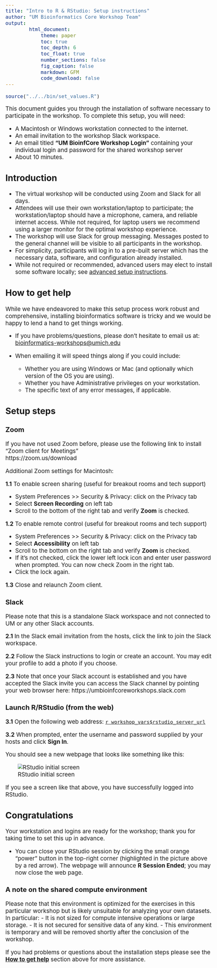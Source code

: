 ```yaml
---
title: "Intro to R & RStudio: Setup instructions"
author: "UM Bioinformatics Core Workshop Team"
output:
        html_document:
            theme: paper
            toc: true
            toc_depth: 6
            toc_float: true
            number_sections: false
            fig_caption: false
            markdown: GFM
            code_download: false
---
```

<style type="text/css">
body{ /* Normal  */
      font-size: 14pt;
  }
  
a.external {
    background: url(../images/external-link.png) center right no-repeat;
    padding-right: 13px;
}
</style>

```r
source("../../bin/set_values.R")
```

This document guides you through the installation of software necessary
to participate in the workshop. To complete
this setup, you will need:

-   A Macintosh or Windows workstation connected to the internet.
-   An email invitation to the workshop Slack workspace.
-   An email titled **"UM BioinfCore Workshop Login"** containing your
    individual login and password for the shared workshop server
-   About 10 minutes.


## Introduction

-   The virtual workshop will be conducted using Zoom and Slack for all days.
-   Attendees will use their own workstation/laptop to participate; the
    workstation/laptop should have a microphone, camera, and reliable
    internet access. While not required, for laptop users we recommend using a
    larger monitor for the optimal workshop experience.
-   The workshop will use Slack for group messaging. Messages posted to the
    general channel will be visible to all participants in the workshop.
-   For simplicity, participants will log in to a pre-built server which
    has the necessary data, software, and configuration already installed.
-   While not required or recommended, advanced users may elect to install some software
    locally; see [advanced setup instructions](setup_instructions_advanced.html).

## How to get help

While we have endeavored to make this setup process work robust and
comprehensive, installing bioinformatics software is tricky and we would
be happy to lend a hand to get things working.

-   If you have problems/questions, please don't hesitate to email us
    at:
    [bioinformatics-workshops@umich.edu](mailto:bioinformatics-workshops@umich.edu)

-   When emailing it will speed things along if you could include:
    -   Whether you are using Windows or Mac (and optionally which
        version of the OS you are using).
    -   Whether you have Administrative privileges on your workstation.
    -   The specific text of any error messages, if applicable.

## Setup steps

### **Zoom**

If you have not used Zoom before, please use the following link to
install "Zoom client for Meetings"\
https://zoom.us/download

Additional Zoom settings for Macintosh:

 **1.1**  To enable screen sharing (useful for breakout rooms and tech support)

  - System Preferences \>\> Security & Privacy: click on the Privacy tab
  - Select **Screen Recording** on left tab
  - Scroll to the bottom of the right tab and verify **Zoom** is checked.

 **1.2**  To enable remote control (useful for breakout rooms and tech support)

  - System Preferences \>\> Security & Privacy: click on the Privacy tab
  - Select **Accessibility** on left tab
  - Scroll to the bottom on the right tab and verify **Zoom** is checked.
  - If it's not checked, click the lower left lock icon and enter
        user password when prompted. You can now check Zoom in the
        right tab.
  - Click the lock again.

 **1.3**  Close and relaunch Zoom client.

### **Slack**
Please note that this is a standalone Slack workspace and not connected to UM or any other Slack accounts.

 **2.1** In the Slack email invitation from the hosts, click the link to join the Slack workspace.

 **2.2** Follow the Slack instructions to login or create an account. You may
    edit your profile to add a photo if you choose.

 **2.3** Note that once your Slack account is established and you have accepted the
    Slack invite you can access the Slack channel by pointing your web browser
    here: https://umbioinfcoreworkshops.slack.com


### **Launch R/RStudio (from the web)**

**3.1** Open the following web address: [`r workshop_vars$rstudio_server_url`](`r workshop_vars$rstudio_server_url`){target="blank"}

**3.2** When prompted, enter the  username and password supplied by your hosts and
 click **Sign In**.

 You should see a new webpage that looks like something like this:

 ![RStudio initial screen](images/setup_instructions_rstudio.png)

 If you see a screen like that above, you have successfully logged into RStudio.

## Congratulations
Your workstation and logins are ready for the workshop; thank you for
   taking time to set this up in advance.

   - You can close your RStudio session by clicking the small orange "power"
     button in the top-right corner (highlighted in the picture above by a red
     arrow).  The webpage will announce **R&nbsp;Session&nbsp;Ended**; you may now close
     the web page.

### A note on the shared compute environment

Please note that this environment is optimized for the exercises in this
particular workshop but is likely unsuitable for analyzing your own
datasets. In particular:
- It is not sized for compute intensive operations or large storage.
- It is not secured for sensitive data of any kind.
- This environment is temporary and will be removed shortly after the
  conclusion of the workshop.

If you had problems or questions about the installation steps
please see the **[How to get help](#how-to-get-help)** section above for
more assistance.
